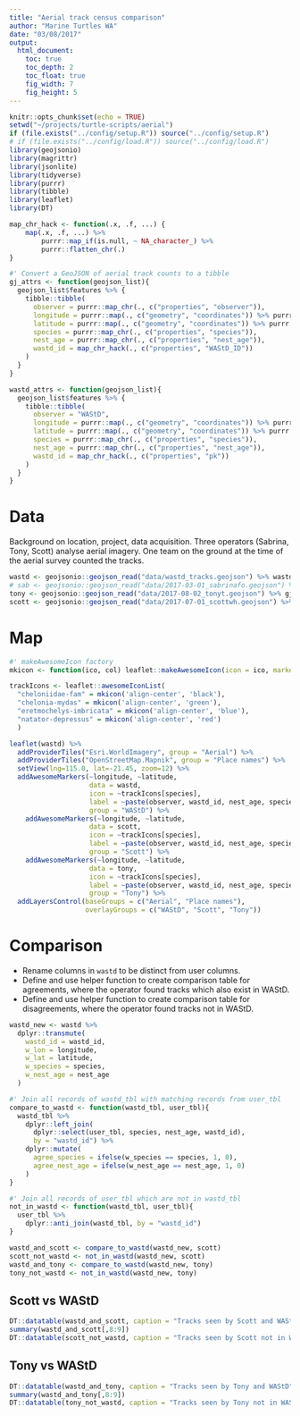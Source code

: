 ```yaml
---
title: "Aerial track census comparison"
author: "Marine Turtles WA"
date: "03/08/2017"
output:
  html_document:
    toc: true
    toc_depth: 2
    toc_float: true
    fig_width: 7
    fig_height: 5
---
```


```r
knitr::opts_chunk$set(echo = TRUE)
setwd("~/projects/turtle-scripts/aerial")
if (file.exists("../config/setup.R")) source("../config/setup.R")
# if (file.exists("../config/load.R")) source("../config/load.R")
library(geojsonio)
library(magrittr)
library(jsonlite)
library(tidyverse)
library(purrr)
library(tibble)
library(leaflet)
library(DT)

map_chr_hack <- function(.x, .f, ...) {
    map(.x, .f, ...) %>%
        purrr::map_if(is.null, ~ NA_character_) %>%
        purrr::flatten_chr(.)
}

#' Convert a GeoJSON of aerial track counts to a tibble
gj_attrs <- function(geojson_list){
  geojson_list$features %>% {
    tibble::tibble(
      observer = purrr::map_chr(., c("properties", "observer")),
      longitude = purrr::map(., c("geometry", "coordinates")) %>% purrr::map_dbl(magrittr::extract2, 1),
      latitude = purrr::map(., c("geometry", "coordinates")) %>% purrr::map_dbl(magrittr::extract2, 2),
      species = purrr::map_chr(., c("properties", "species")),
      nest_age = purrr::map_chr(., c("properties", "nest_age")),
      wastd_id = map_chr_hack(., c("properties", "WAStD_ID"))
    )
  }
}

wastd_attrs <- function(geojson_list){
  geojson_list$features %>% {
    tibble::tibble(
      observer = "WAStD",
      longitude = purrr::map(., c("geometry", "coordinates")) %>% purrr::map_dbl(extract2, 1),
      latitude = purrr::map(., c("geometry", "coordinates")) %>% purrr::map_dbl(extract2, 2),
      species = purrr::map_chr(., c("properties", "species")),
      nest_age = purrr::map_chr(., c("properties", "nest_age")),
      wastd_id = map_chr_hack(., c("properties", "pk"))
    )
  }
}
```

# Data
Background on location, project, data acquisition.
Three operators (Sabrina, Tony, Scott) analyse aerial imagery.
One team on the ground at the time of the aerial survey counted the tracks.

```r
wastd <- geojsonio::geojson_read("data/wastd_tracks.geojson") %>% wastd_attrs
# sab <- geojsonio::geojson_read("data/2017-03-01_sabrinafo.geojson") %>% gj_attrs
tony <- geojsonio::geojson_read("data/2017-08-02_tonyt.geojson") %>% gj_attrs
scott <- geojsonio::geojson_read("data/2017-07-01_scottwh.geojson") %>% gj_attrs
```

# Map
```r
#' makeAwesomeIcon factory
mkicon <- function(ico, col) leaflet::makeAwesomeIcon(icon = ico, markerColor = col)

trackIcons <- leaflet::awesomeIconList(
  "cheloniidae-fam" = mkicon('align-center', 'black'),
  "chelonia-mydas" = mkicon('align-center', 'green'),
  "eretmochelys-imbricata" = mkicon('align-center', 'blue'),
  "natator-depressus" = mkicon('align-center', 'red')
  )

leaflet(wastd) %>% 
  addProviderTiles("Esri.WorldImagery", group = "Aerial") %>%
  addProviderTiles("OpenStreetMap.Mapnik", group = "Place names") %>%
  setView(lng=115.0, lat=-21.45, zoom=12) %>%
  addAwesomeMarkers(~longitude, ~latitude,
                    data = wastd, 
                    icon = ~trackIcons[species],
                    label = ~paste(observer, wastd_id, nest_age, species),
                    group = "WAStD") %>%
    addAwesomeMarkers(~longitude, ~latitude,
                    data = scott, 
                    icon = ~trackIcons[species],
                    label = ~paste(observer, wastd_id, nest_age, species),
                    group = "Scott") %>%
    addAwesomeMarkers(~longitude, ~latitude,
                    data = tony, 
                    icon = ~trackIcons[species],
                    label = ~paste(observer, wastd_id, nest_age, species),
                    group = "Tony") %>%
  addLayersControl(baseGroups = c("Aerial", "Place names"),
                   overlayGroups = c("WAStD", "Scott", "Tony"))
```

# Comparison
* Rename columns in `wastd` to be distinct from user columns.
* Define and use helper function to create comparison table for agreements, 
  where the operator found tracks which also exist in WAStD.
* Define and use helper function to create comparison table for disagreements, 
  where the operator found tracks not in WAStD.
```r
wastd_new <- wastd %>% 
  dplyr::transmute(
    wastd_id = wastd_id,
    w_lon = longitude,
    w_lat = latitude,
    w_species = species,
    w_nest_age = nest_age
  )

#' Join all records of wastd_tbl with matching records from user_tbl
compare_to_wastd <- function(wastd_tbl, user_tbl){
  wastd_tbl %>% 
    dplyr::left_join(
      dplyr::select(user_tbl, species, nest_age, wastd_id), 
      by = "wastd_id") %>%
    dplyr::mutate(
      agree_species = ifelse(w_species == species, 1, 0),
      agree_nest_age = ifelse(w_nest_age == nest_age, 1, 0)
    )
}

#' Join all records of user_tbl which are not in wastd_tbl
not_in_wastd <- function(wastd_tbl, user_tbl){
  user_tbl %>%
    dplyr::anti_join(wastd_tbl, by = "wastd_id")
}

wastd_and_scott <- compare_to_wastd(wastd_new, scott)
scott_not_wastd <- not_in_wastd(wastd_new, scott)
wastd_and_tony <- compare_to_wastd(wastd_new, tony)
tony_not_wastd <- not_in_wastd(wastd_new, tony)
```

## Scott vs WAStD
```r
DT::datatable(wastd_and_scott, caption = "Tracks seen by Scott and WAStD")
summary(wastd_and_scott[,8:9])
DT::datatable(scott_not_wastd, caption = "Tracks seen by Scott not in WAStD")
```

## Tony vs WAStD
```r
DT::datatable(wastd_and_tony, caption = "Tracks seen by Tony and WAStD")
summary(wastd_and_tony[,8:9])
DT::datatable(tony_not_wastd, caption = "Tracks seen by Tony not in WAStD")
```
